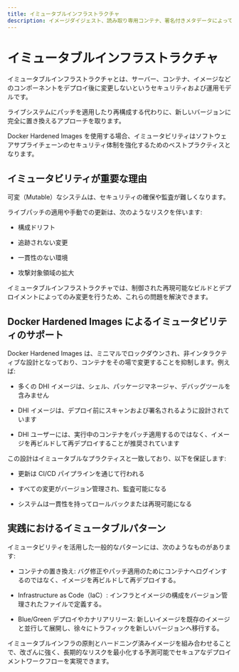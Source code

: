 ```yaml
---
title: イミュータブルインフラストラクチャ
description: イメージダイジェスト、読み取り専用コンテナ、署名付きメタデータによって、Docker Hardened Images が改ざん耐性を持ち、不変性を確保する仕組みを理解しましょう。
---
```


# イミュータブルインフラストラクチャ

イミュータブルインフラストラクチャとは、サーバー、コンテナ、イメージなどのコンポーネントをデプロイ後に変更しないというセキュリティおよび運用モデルです。

ライブシステムにパッチを適用したり再構成する代わりに、新しいバージョンに完全に置き換えるアプローチを取ります。

Docker Hardened Images を使用する場合、イミュータビリティはソフトウェアサプライチェーンのセキュリティ体制を強化するためのベストプラクティスとなります。

## イミュータビリティが重要な理由

可変（Mutable）なシステムは、セキュリティの確保や監査が難しくなります。

ライブパッチの適用や手動での更新は、次のようなリスクを伴います:

- 構成ドリフト

- 追跡されない変更

- 一貫性のない環境

- 攻撃対象領域の拡大

イミュータブルインフラストラクチャでは、制御された再現可能なビルドとデプロイメントによってのみ変更を行うため、これらの問題を解決できます。

## Docker Hardened Images によるイミュータビリティのサポート

Docker Hardened Images は、ミニマルでロックダウンされ、非インタラクティブな設計となっており、コンテナをその場で変更することを抑制します。例えば:

- 多くの DHI イメージは、シェル、パッケージマネージャ、デバッグツールを含みません

- DHI イメージは、デプロイ前にスキャンおよび署名されるように設計されています

- DHI ユーザーには、実行中のコンテナをパッチ適用するのではなく、イメージを再ビルドして再デプロイすることが推奨されています

この設計はイミュータブルなプラクティスと一致しており、以下を保証します:

- 更新は CI/CD パイプラインを通じて行われる

- すべての変更がバージョン管理され、監査可能になる

- システムは一貫性を持ってロールバックまたは再現可能になる

## 実践におけるイミュータブルパターン

イミュータビリティを活用した一般的なパターンには、次のようなものがあります:

- コンテナの置き換え: バグ修正やパッチ適用のためにコンテナへログインするのではなく、イメージを再ビルドして再デプロイする。

- Infrastructure as Code（IaC）: インフラとイメージの構成をバージョン管理されたファイルで定義する。

- Blue/Green デプロイやカナリアリリース: 新しいイメージを既存のイメージと並行して展開し、徐々にトラフィックを新しいバージョンへ移行する。

イミュータブルインフラの原則とハードニング済みイメージを組み合わせることで、改ざんに強く、長期的なリスクを最小化する予測可能でセキュアなデプロイメントワークフローを実現できます。

